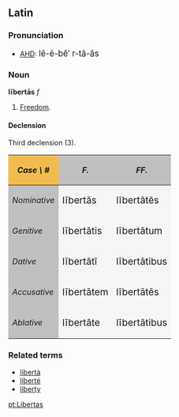 ==Latin==
===Pronunciation===
*[[AHD]]: <big> l&#275;-&#275;-b&#277;&prime; r-t&#259;-&#259;s </big>

===Noun===
'''l&#299;bert&#257;s''' ''f''
# [[Freedom]].

====Declension====
Third declension (3).
{| cellpadding="5" border="1"
!style="background:#F1BC4E;"| ''Case \ #''
!style="background:#C0C0C0;"| ''F.''
!style="background:#C0C0C0;"| ''FF.''
|-
!style="background:#C0C0C0;"| ''Nominative''
|style="background:#F5F5F5;"| <big> l&#299;bert&#257;s
|style="background:#F5F5F5;"| <big> l&#299;bert&#257;t&#275;s
|-
!style="background:#C0C0C0;"| ''Genitive''
|style="background:#F5F5F5;"| <big> l&#299;bert&#257;tis
|style="background:#F5F5F5;"| <big> l&#299;bert&#257;tum
|-
!style="background:#C0C0C0;"| ''Dative''
|style="background:#F5F5F5;"| <big> l&#299;bert&#257;t&#299;
|style="background:#F5F5F5;"| <big> l&#299;bert&#257;tibus
|-
!style="background:#C0C0C0;"| ''Accusative''
|style="background:#F5F5F5;"| <big> l&#299;bert&#257;tem
|style="background:#F5F5F5;"| <big> l&#299;bert&#257;t&#275;s
|-
!style="background:#C0C0C0;"| ''Ablative''
|style="background:#F5F5F5;"| <big> l&#299;bert&#257;te
|style="background:#F5F5F5;"| <big> l&#299;bert&#257;tibus
|}

===Related terms===
*[[libertà]]
*[[liberté]]
*[[liberty]]

[[pt:Libertas]]